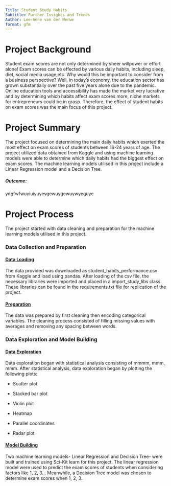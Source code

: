 ```yaml
---
Title: Student Study Habits
Subtitle: Further Insights and Trends
Author: Lee-Anne van der Merwe
format: gfm
---
```


# Project Background

Student exam scores are not only determined by sheer willpower or effort alone! Exam scores can be effected by various daily habits, including sleep, diet, social media usage,etc. Why would this be important to consider from a business perspective? Well, in today's economy, the education sector has grown substantially over the past five years alone due to the pandemic. Online education tools and accessibility has made the market very lucrative and by determining which habits affect exam scores more, niche markets for entrepreneurs could be in grasp. Therefore, the effect of student habits on exam scores was the main focus of this project.

# Project Summary

The project focused on determining the main daily habits which exerted the most effect on exam scores of students between 16-24 years of age. The project utilized data obtained from Kaggle and using machine learning models were able to determine which daily habits had the biggest effect on exam scores. The machine learning models utilised in this project include a Linear Regression model and a Decision Tree.

##### Outcome:

ydgfwfwuyiuiyuyeygewuygewuywyeguye

# Project Process

The project started with data cleaning and preparation for the machine learning models utilised in this project.

### Data Collection and Preparation

#### [Data Loading]{.underline}

The data provided was downloaded as student_habits_performance.csv from Kaggle and load using pandas. After loading of the csv file, the necessary libraries were imported and placed in a import_study_libs class. These libraries can be found in the requirements.txt file for replication of the project.

#### [Preparation]{.underline}

The data was prepared by first cleaning then encoding categorical variables. The cleaning process consisted of filling missing values with averages and removing any spacing between words.

### Data Exploration and Model Building

#### [Data Exploration]{.underline}

Data exploration began with statistical analysis consisting of mmmm, mmm, mmm. After statistical analysis, data exploration began by plotting the following plots:

-   Scatter plot

-   Stacked bar plot

-   Violin plot

-   Heatmap

-   Parallel coordinates

-   Radar plot

#### [Model Building]{.underline}

Two machine learning models- Linear Regression and Decision Tree- were built and trained using Sci-Kit learn for this project. The linear regression model were used to predict the exam scores of students when considering factors like 1, 2, 3... Meanwhile, a Decision Tree model was chosen to determine exam scores when 1, 2, 3..